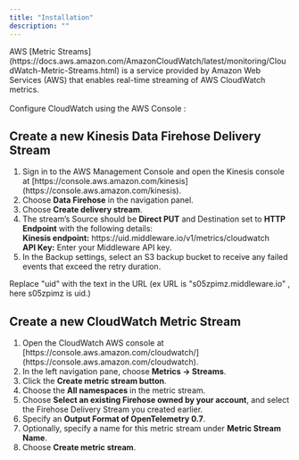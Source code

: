 ```yaml
---
title: "Installation"
description: ""
---
```


<p>AWS [Metric Streams](https://docs.aws.amazon.com/AmazonCloudWatch/latest/monitoring/CloudWatch-Metric-Streams.html) is a service provided by Amazon Web Services (AWS) that enables real-time streaming of AWS CloudWatch metrics.<br/><br/>Configure CloudWatch using the AWS Console : </p>

## Create a new Kinesis Data Firehose Delivery Stream

<ol>
<li>Sign in to the AWS Management Console and open the Kinesis console at [https://console.aws.amazon.com/kinesis](https://console.aws.amazon.com/kinesis).</li>
<li>Choose <b>Data Firehose</b> in the navigation panel.</li>
<li>Choose <b>Create delivery stream</b>.</li>
<li>
The stream’s Source should be <b>Direct PUT</b> and Destination set to <b>HTTP Endpoint</b> with the following details:<br/>
<b>Kinesis endpoint:</b> https://uid.middleware.io/v1/metrics/cloudwatch<br/>
<b>API Key:</b> Enter your Middleware API key.
</li>
<li>In the Backup settings, select an S3 backup bucket to receive any failed events that exceed the retry duration.</li>
</ol>

<Info>Replace "uid" with the text in the URL (ex URL is "s05zpimz.middleware.io" , here s05zpimz is uid.)</Info>

## Create a new CloudWatch Metric Stream

<ol>
<li>Open the CloudWatch AWS console at [https://console.aws.amazon.com/cloudwatch/](https://console.aws.amazon.com/cloudwatch).</li>
<li>In the left navigation pane, choose <b>Metrics → Streams</b>.</li>
<li>Click the <b>Create metric stream button</b>.</li>
<li>Choose the <b>All namespaces </b> in the metric stream.</li>
<li>Choose <b>Select an existing Firehose owned by your account</b>, and select the Firehose Delivery Stream you created earlier.</li>
<li>Specify an <b>Output Format of OpenTelemetry 0.7</b>.</li>
<li>Optionally, specify a name for this metric stream under <b>Metric Stream Name</b>.</li>
<li>Choose <b>Create metric stream</b>.</li>
</ol>
